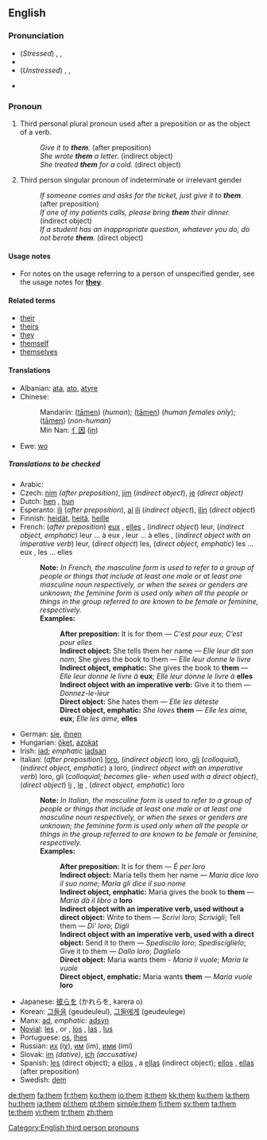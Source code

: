 {{wikipedia}}
==English==

{{rank|been|will|no|49|them|when|if|there}}

===Pronunciation===
*(''Stressed'') {{enPR|''th''ĕm}}, {{IPA|/ðɛm/}}, {{SAMPA|/DEm/}}
*{{audio|en-us-them.ogg|Audio (US)}}
*(''Unstressed'') {{enPR|''th''əm/}}, {{IPA|ðəm/}}, {{SAMPA|D@m/}}
*{{audio|en-us-them-unstressed.ogg|Audio (US) unstressed, in the phrase "see them"}}
*:{{rhymes|ɛm}}

===Pronoun===
{{en-pron|desc=personal pronoun, objective case}}

# Third personal plural pronoun used after a preposition or as the object of a verb.
#:''Give it to '''them'''.'' (after preposition)
#:''She wrote '''them''' a letter.'' (indirect object)
#:''She treated '''them''' for a cold.'' (direct object)
# Third person singular pronoun of indeterminate or irrelevant gender <!-- '''Usage note:'''' this usage is informal and is regarded as incorrect in written English by many style guides and usage commentators.-->
#:''If someone comes and asks for the ticket, just give it to '''them'''.'' (after preposition)
#:''If one of my patients calls, please bring '''them''' their dinner.'' (indirect object)
#:''If a student has an inappropriate question, whatever you do, do not berate '''them'''.'' (direct object)

====Usage notes====
*For notes on the usage referring to a person of unspecified gender, see the usage notes for '''[[they]]'''.

====Related terms====
*[[their]]
*[[theirs]]
*[[they]]
*[[themself]]
*[[themselves]]

====Translations====
{{trans-top|Third personal plural pronoun used after a preposition or as the object of a verb}}
*Albanian: [[ata]], [[ato]], [[atyre]] 
*Chinese:
*:Mandarin: {{zh-ts|他們|他们}} ([[tāmen]]) (''human''); {{zh-ts|她們|她们}} ([[tāmen]]) (''human females only''); {{zh-ts|它們|它们}} ([[tāmen]]) (''non-human'')
*:Min Nan: [[亻因]] ([[in]])
*Ewe: [[wo]]
{{trans-mid}}
{{trans-bottom}}

=====Translations to be checked=====
{{rfc-trans}}
*Arabic: {{ARchar|[[هم]]}} {{unicode|(hum)}}
*Czech: [[nim]] ''(after preposition)'', [[jim]] (''indirect object''), [[je]] ''(direct object)''
*Dutch: [[hen]] {{f}}, [[hun]]
*Esperanto: [[ili]] (''after preposition''), [[al]] [[ili]] (''indirect object''), [[ili]]n (''direct object'')
*Finnish: [[heidät]], [[heitä]], [[heille]]
*French: (''after preposition'') [[eux]] {{m}}, [[elles]] {{f}}, (''indirect object'') leur, (''indirect object, emphatic'') leur ... à eux {{m}}, leur ... à elles {{f}}, (''indirect object with an imperative verb'') leur, (''direct object'') les, (''direct object, emphatic'') les ... eux {{m}}, les ... elles {{f}}
*:'''Note:''' ''In French, the masculine form is used to refer to a group of people or things that include at least one male or at least one masculine noun respectively, or when the sexes or genders are unknown; the feminine form is used only when all the people or things in the group referred to are known to be female or feminine, respectively.''
*:'''Examples:'''
*::'''After preposition:''' It is for them — ''C'est pour eux''; ''C’est pour elles''
*::'''Indirect object:''' She tells them her name — ''Elle leur dit son nom''; She gives the book to them — ''Elle leur donne le livre''
*::'''Indirect object, emphatic:''' She gives the book to '''them''' — ''Elle leur donne le livre à'' '''eux'''; ''Elle leur donne le livre à'' '''elles'''
*::'''Indirect object with an imperative verb:''' Give it to them — ''Donnez-le-leur''
*::'''Direct object:''' She hates them — ''Elle les déteste''
*::'''Direct object, emphatic:''' ''She loves'' '''them''' — ''Elle les aime,'' '''eux'''; ''Elle les aime,'' '''elles'''
*German: [[sie]], [[ihnen]]
*Hungarian: [[őket]], [[azokat]]
*Irish: [[iad]]; ''emphatic'' [[iadsan]]
*Italian: (''after preposition'') [[loro]], (''indirect object'') loro, [[gli]] (''colloquial''), (''indirect object, emphatic'') a loro, (''indirect object with an imperative verb'') loro, gli (''colloquial; becomes'' glie- ''when used with a direct object''), (''direct object'') [[li]] {{m}}, [[le#Italian|le]] {{f}}, (''direct object, emphatic'') loro
*:'''Note:''' ''In Italian, the masculine form is used to refer to a group of people or things that include at least one male or at least one masculine noun respectively, or when the sexes or genders are unknown; the feminine form is used only when all the people or things in the group referred to are known to be female or feminine, respectively.''
*:'''Examples:'''
*::'''After preposition:''' It is for them — ''É per loro''
*::'''Indirect object:''' Maria tells them her name — ''Maria dice loro il suo nome''; ''Maria gli dice il suo nome''
*::'''Indirect object, emphatic:''' Maria gives the book to '''them''' — ''Maria dà il libro a'' '''loro'''
*::'''Indirect object with an imperative verb, used without a direct object:''' Write to them — ''Scrivi loro''; ''Scrivigli''; Tell them — ''Di' loro''; ''Digli''
*::'''Indirect object with an imperative verb, used with a direct object:''' Send it to them — ''Spediscilo loro''; ''Spedisciglielo''; Give it to them — ''Dallo loro''; ''Daglielo''
*::'''Direct object:''' Maria wants them - ''Maria li vuole''; ''Maria le vuole''
*::'''Direct object, emphatic:''' Maria wants '''them''' — ''Maria vuole'' '''loro'''
*Japanese: [[彼らを]] (かれらを, karera o)
*Korean: [[그들을]] (geudeuleul), [[그들에게]] (geudeulege)
*Manx: [[ad#Manx|ad]], ''emphatic:'' [[adsyn]]
*[[Novial]]: [[les]] {{m}}, {{f}} or {{n}}, [[los]] {{m}}, [[las]] {{f}}, [[lus]] {{n}}
*Portuguese: [[os]], [[lhes]]
*Russian: [[их]] (iχ), [[им]] (im), [[ими]] (ími)
*Slovak: [[im#Slovak|im]] ''(dative)'', [[ich#Slovak|ich]] ''(accusative)''
*Spanish: [[les]] (direct object); a [[ellos]] {{m}}, a [[ellas]] {{f}} (indirect object); [[ellos]] {{m}}, [[ellas]] {{f}} (after preposition)
*Swedish: [[dem#Swedish|dem]]

[[Category:English third person pronouns]]

[[de:them]]
[[fa:them]]
[[fr:them]]
[[ko:them]]
[[io:them]]
[[it:them]]
[[kk:them]]
[[ku:them]]
[[la:them]]
[[hu:them]]
[[ja:them]]
[[pl:them]]
[[pt:them]]
[[simple:them]]
[[fi:them]]
[[sv:them]]
[[ta:them]]
[[te:them]]
[[vi:them]]
[[tr:them]]
[[zh:them]]